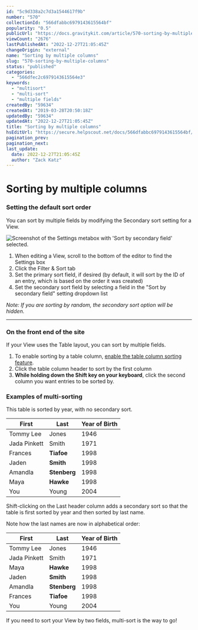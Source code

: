 ```yaml
---
id: "5c9d338a2c7d3a1544617f9b"
number: "570"
collectionId: "566dfabbc6979143615564bf"
popularity: "0.5"
publicUrl: "https://docs.gravitykit.com/article/570-sorting-by-multiple-columns"
viewCount: "2676"
lastPublishedAt: "2022-12-27T21:05:45Z"
changeOrigin: "external"
name: "Sorting by multiple columns"
slug: "570-sorting-by-multiple-columns"
status: "published"
categories: 
  - "566dfec2c6979143615564e3"
keywords: 
  - "multisort"
  - "multi-sort"
  - "multiple fields"
createdBy: "59634"
createdAt: "2019-03-28T20:50:18Z"
updatedBy: "59634"
updatedAt: "2022-12-27T21:05:45Z"
title: "Sorting by multiple columns"
hsEditUrl: "https://secure.helpscout.net/docs/566dfabbc6979143615564bf/article/5c9d338a2c7d3a1544617f9b"
pagination_prev: 
pagination_next: 
last_update:
  date: 2022-12-27T21:05:45Z
  author: "Zack Katz"
---
```


# Sorting by multiple columns

### Setting the default sort order

You can sort by multiple fields by modifying the Secondary sort setting for a View.

![Screenshot of the Settings metabox with 'Sort by secondary field' selected.](https://i.gravitykit.com/WPeV6E+)

1. When editing a View, scroll to the bottom of the editor to find the Settings box
2. Click the Filter &amp; Sort tab
3. Set the primary sort field, if desired (by default, it will sort by the ID of an entry, which is based on the order it was created)
4. Set the secondary sort field by selecting a field in the "Sort by secondary field" setting dropdown list

*Note: If you are sorting by random, the secondary sort option will be hidden.*

---

### On the front end of the site

If your View uses the Table layout, you can sort by multiple fields.

1. To enable sorting by a table column, [enable the table column sorting feature](https://docs.gravitykit.com/article/230-enabling-the-table-column-sorting-feature).
2. Click the table column header to sort by the first column
3. **While holding down the Shift key on your keyboard**, click the second column you want entries to be sorted by.

### Examples of multi-sorting

This table is sorted by year, with no secondary sort.

| First | Last | Year of Birth |
|---|---|---|
| Tommy Lee | Jones | 1946 |
| Jada Pinkett | Smith | 1971 |
| Frances | **Tiafoe** | 1998 |
| Jaden | **Smith** | 1998 |
| Amandla | **Stenberg** | 1998 |
| Maya | **Hawke** | 1998 |
| You | Young | 2004 |

Shift-clicking on the Last header column adds a secondary sort so that the table is first sorted by year and then sorted by last name.

Note how the last names are now in alphabetical order:

| First | Last | Year of Birth |
|---|---|---|
| Tommy Lee | Jones | 1946 |
| Jada Pinkett | Smith | 1971 |
| Maya | **Hawke** | 1998 |
| Jaden | **Smith** | 1998 |
| Amandla | **Stenberg** | 1998 |
| Frances | **Tiafoe** | 1998 |
| You | Young | 2004 |

If you need to sort your View by two fields, multi-sort is the way to go!